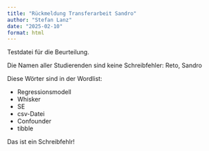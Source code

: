 ```yaml
---
title: "Rückmeldung Transferarbeit Sandro"
author: "Stefan Lanz"
date: "2025-02-10"
format: html
---
```


Testdatei für die Beurteilung.

Die Namen aller Studierenden sind keine Schreibfehler: Reto, Sandro

Diese Wörter sind in der Wordlist:

* Regressionsmodell
* Whisker
* SE
* csv-Datei
* Confounder
* tibble

Das ist ein Schreibfehlr!
